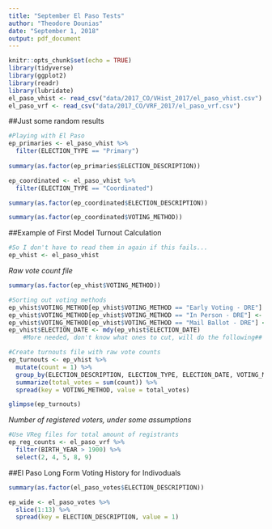```yaml
---
title: "September El Paso Tests"
author: "Theodore Dounias"
date: "September 1, 2018"
output: pdf_document
---
```


```r
knitr::opts_chunk$set(echo = TRUE)
library(tidyverse)
library(ggplot2)
library(readr)
library(lubridate)
el_paso_vhist <- read_csv("data/2017_CO/VHist_2017/el_paso_vhist.csv")
el_paso_vrf <- read_csv("data/2017_CO/VRF_2017/el_paso_vrf.csv")
```

##Just some random results
```r
#Playing with El Paso
ep_primaries <- el_paso_vhist %>%
  filter(ELECTION_TYPE == "Primary")
  
summary(as.factor(ep_primaries$ELECTION_DESCRIPTION))

ep_coordinated <- el_paso_vhist %>%
  filter(ELECTION_TYPE == "Coordinated")

summary(as.factor(ep_coordinated$ELECTION_DESCRIPTION))

summary(as.factor(ep_coordinated$VOTING_METHOD))
```
    
    
##Example of First Model Turnout Calculation
```r
#So I don't have to read them in again if this fails...
ep_vhist <- el_paso_vhist
```
    
*Raw vote count file*
```r
summary(as.factor(ep_vhist$VOTING_METHOD))

#Sorting out voting methods
ep_vhist$VOTING_METHOD[ep_vhist$VOTING_METHOD == "Early Voting - DRE"] <- "Early Voting" 
ep_vhist$VOTING_METHOD[ep_vhist$VOTING_METHOD == "In Person - DRE"] <- "In Person"
ep_vhist$VOTING_METHOD[ep_vhist$VOTING_METHOD == "Mail Ballot - DRE"] <- "Mail Ballot" 
ep_vhist$ELECTION_DATE <- mdy(ep_vhist$ELECTION_DATE)
    #More needed, don't know what ones to cut, will do the following##

#Create turnouts file with raw vote counts
ep_turnouts <- ep_vhist %>%
  mutate(count = 1) %>%
  group_by(ELECTION_DESCRIPTION, ELECTION_TYPE, ELECTION_DATE, VOTING_METHOD) %>%
  summarize(total_votes = sum(count)) %>%
  spread(key = VOTING_METHOD, value = total_votes)

glimpse(ep_turnouts)

```
     
*Number of registered voters, under some assumptions*
```r
#Use VReg files for total amount of registrants
ep_reg_counts <- el_paso_vrf %>%
  filter(BIRTH_YEAR > 1900) %>%
  select(2, 4, 5, 8, 9)


```


##El Paso Long Form Voting History for Indivoduals   
```r
summary(as.factor(el_paso_votes$ELECTION_DESCRIPTION))

ep_wide <- el_paso_votes %>%
  slice(1:13) %>%
  spread(key = ELECTION_DESCRIPTION, value = 1)
```

